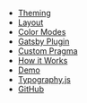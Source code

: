 
- [Theming](/theming)
- [Layout](/layout)
- [Color Modes](/color-modes)
- [Gatsby Plugin](/gatsby-plugin)
- [Custom Pragma](/custom-pragma)
- [How it Works](/how-it-works)
- [Demo](/demo)
- [Typography.js](/typography)
- [GitHub](https://github.com/system-ui/theme-ui)
